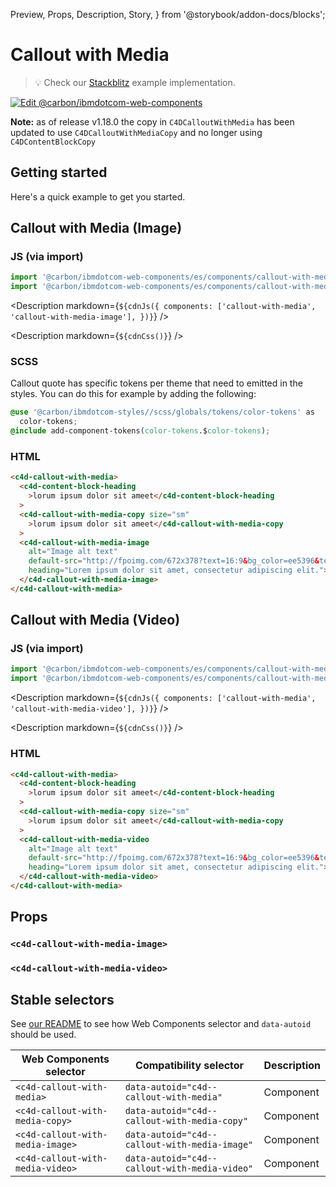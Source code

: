   Preview,
  Props,
  Description,
  Story,
} from '@storybook/addon-docs/blocks';

# Callout with Media

> 💡 Check our
> [Stackblitz](https://stackblitz.com/github/carbon-design-system/carbon-for-ibm-dotcom/tree/main/packages/web-components/examples/stackblitz/components/callout-with-media)
> example implementation.

[![Edit @carbon/ibmdotcom-web-components](https://developer.stackblitz.com/img/open_in_stackblitz.svg)](https://stackblitz.com/github/carbon-design-system/carbon-for-ibm-dotcom/tree/main/packages/web-components/examples/stackblitz/components/callout-with-media)

**Note:** as of release v1.18.0 the copy in `C4DCalloutWithMedia` has been
updated to use `C4DCalloutWithMediaCopy` and no longer using
`C4DContentBlockCopy`

## Getting started

Here's a quick example to get you started.

## Callout with Media (Image)

### JS (via import)

```javascript
import '@carbon/ibmdotcom-web-components/es/components/callout-with-media/index.js';
import '@carbon/ibmdotcom-web-components/es/components/callout-with-media/callout-with-media-image.js';
```

<Description
  markdown={`${cdnJs({
    components: ['callout-with-media', 'callout-with-media-image'],
  })}`}
/>

<Description markdown={`${cdnCss()}`} />

### SCSS

Callout quote has specific tokens per theme that need to emitted in the styles.
You can do this for example by adding the following:

```css
@use '@carbon/ibmdotcom-styles//scss/globals/tokens/color-tokens' as
  color-tokens;
@include add-component-tokens(color-tokens.$color-tokens);
```

### HTML

```html
<c4d-callout-with-media>
  <c4d-content-block-heading
    >lorum ipsum dolor sit ameet</c4d-content-block-heading
  >
  <c4d-callout-with-media-copy size="sm"
    >lorum ipsum dolor sit ameet</c4d-callout-with-media-copy
  >
  <c4d-callout-with-media-image
    alt="Image alt text"
    default-src="http://fpoimg.com/672x378?text=16:9&bg_color=ee5396&text_color=161616"
    heading="Lorem ipsum dolor sit amet, consectetur adipiscing elit.">
  </c4d-callout-with-media-image>
</c4d-callout-with-media>
```

## Callout with Media (Video)

### JS (via import)

```javascript
import '@carbon/ibmdotcom-web-components/es/components/callout-with-media/index.js';
import '@carbon/ibmdotcom-web-components/es/components/callout-with-media/callout-with-media-video.js';
```

<Description
  markdown={`${cdnJs({
    components: ['callout-with-media', 'callout-with-media-video'],
  })}`}
/>

<Description markdown={`${cdnCss()}`} />

### HTML

```html
<c4d-callout-with-media>
  <c4d-content-block-heading
    >lorum ipsum dolor sit ameet</c4d-content-block-heading
  >
  <c4d-callout-with-media-copy size="sm"
    >lorum ipsum dolor sit ameet</c4d-callout-with-media-copy
  >
  <c4d-callout-with-media-video
    alt="Image alt text"
    default-src="http://fpoimg.com/672x378?text=16:9&bg_color=ee5396&text_color=161616"
    heading="Lorem ipsum dolor sit amet, consectetur adipiscing elit.">
  </c4d-callout-with-media-video>
</c4d-callout-with-media>
```

## Props

<Props of="c4d-content-block-simple" />

### `<c4d-callout-with-media-image>`

<Props of="c4d-callout-with-media-image" />

### `<c4d-callout-with-media-video>`

<Props of="c4d-callout-with-media-video" />
<Description markdown={markdownContents} />

## Stable selectors

See
[our README](https://github.com/carbon-design-system/carbon-for-ibm-dotcom/tree/main/packages/web-components#stable-selectors-for-analytics-and-integratione2e-testing-in-web-components)
to see how Web Components selector and `data-autoid` should be used.

| Web Components selector          | Compatibility selector                        | Description |
| -------------------------------- | --------------------------------------------- | ----------- |
| `<c4d-callout-with-media>`       | `data-autoid="c4d--callout-with-media"`       | Component   |
| `<c4d-callout-with-media-copy>`  | `data-autoid="c4d--callout-with-media-copy"`  | Component   |
| `<c4d-callout-with-media-image>` | `data-autoid="c4d--callout-with-media-image"` | Component   |
| `<c4d-callout-with-media-video>` | `data-autoid="c4d--callout-with-media-video"` | Component   |

<Description markdown={contributing} />

